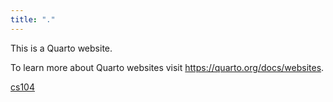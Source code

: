 ```yaml
---
title: "."
---
```


This is a Quarto website.

To learn more about Quarto websites visit <https://quarto.org/docs/websites>.

[cs104](cs-104/index.qmd)